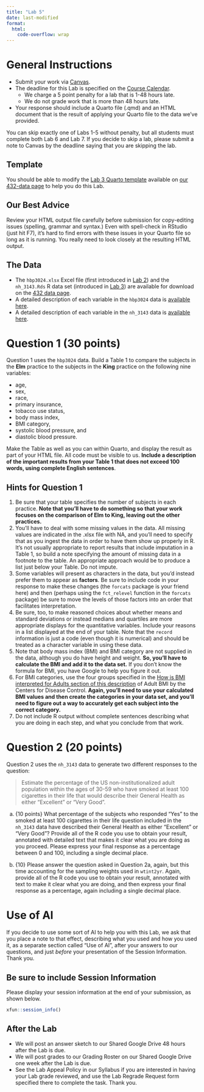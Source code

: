 ```yaml
---
title: "Lab 5"
date: last-modified
format: 
  html:
    code-overflow: wrap
---
```


# General Instructions

- Submit your work via [Canvas](https://canvas.case.edu/). 
- The deadline for this Lab is specified on the [Course Calendar](calendar.qmd).
  - We charge a 5 point penalty for a lab that is 1-48 hours late.
  - We do not grade work that is more than 48 hours late.
- Your response should include a Quarto file (.qmd) and an HTML document that is the result of applying your Quarto file to the data we've provided.

:::{.callout-important}

You can skip exactly one of Labs 1-5 without penalty, but all students must complete both Lab 6 and Lab 7. If you decide to skip a lab, please submit a note to Canvas by the deadline saying that you are skipping the lab.

:::

## Template

You should be able to modify the [Lab 3 Quarto template](https://raw.githubusercontent.com/THOMASELOVE/432-data/refs/heads/master/data/432_lab3_template.qmd) available on [our 432-data page](https://github.com/THOMASELOVE/432-data) to help you do this Lab.

## Our Best Advice

Review your HTML output file carefully before submission for copy-editing issues (spelling, grammar and syntax.) Even with spell-check in RStudio (just hit F7), it's hard to find errors with these issues in your Quarto file so long as it is running. You really need to look closely at the resulting HTML output.

## The Data

- The `hbp3024.xlsx` Excel file (first introduced in [Lab 2](lab2.qmd)) and the `nh_3143.Rds` R data set (introduced in [Lab 3](lab3.qmd)) are available for download on the [432 data page](https://github.com/THOMASELOVE/432-data).
- A detailed description of each variable in the `hbp3024` data is [available here](hbp_codebook.qmd).
- A detailed description of each variable in the `nh_3143` data is [available here](nhanes_codebook.qmd).

# Question 1 (30 points)

Question 1 uses the `hbp3024` data. Build a Table 1 to compare the subjects in the **Elm** practice to the subjects in the **King** practice on the following nine variables: 

- age, 
- sex,
- race, 
- primary insurance, 
- tobacco use status, 
- body mass index, 
- BMI category, 
- systolic blood pressure, and
- diastolic blood pressure. 

Make the Table as well as you can within Quarto, and display the result as part of your HTML file. All code must be visible to us. **Include a description of the important results from your Table 1 that does not exceed 100 words, using complete English sentences**.

## Hints for Question 1

1. Be sure that your table specifies the number of subjects in each practice. **Note that you'll have to do something so that your work focuses on the comparison of Elm to King, leaving out the other practices.**
2. You'll have to deal with some missing values in the data. All missing values are indicated in the .xlsx file with NA, and you'll need to specify that as you ingest the data in order to have them show up properly in R. It's not usually appropriate to report results that include imputation in a Table 1, so build a note specifying the amount of missing data in a footnote to the table. An appropriate approach would be to produce a list just below your Table. Do not impute.
3. Some variables will present as characters in the data, but you'd instead prefer them to appear as **factors**. Be sure to include code in your response to make these changes (the `forcats` package is your friend here) and then (perhaps using the `fct_relevel` function in the `forcats` package) be sure to move the levels of those factors into an order that facilitates interpretation.
4. Be sure, too, to make reasoned choices about whether means and standard deviations or instead medians and quartiles are more appropriate displays for the quantitative variables. Include your reasons in a list displayed at the end of your table. Note that the `record` information is just a code (even though it is numerical) and should be treated as a character variable in using these data.
5. Note that body mass index (BMI) and BMI category are not supplied in the data, although you do have height and weight. **So, you'll have to calculate the BMI and add it to the data set.** If you don't know the formula for BMI, you have Google to help you figure it out.
6. For BMI categories, use the four groups specified in the [How is BMI interpreted for Adults section of this description](https://www.cdc.gov/healthyweight/assessing/bmi/adult_bmi/index.html) of Adult BMI by the Centers for Disease Control. **Again, you'll need to use your calculated BMI values and then create the categories in your data set, and you'll need to figure out a way to accurately get each subject into the correct category.**
7. Do not include R output without complete sentences describing what you are doing in each step, and what you conclude from that work.

# Question 2 (20 points)

Question 2 uses the `nh_3143` data to generate two different responses to the question:

> Estimate the percentage of the US non-institutionalized adult population within the ages of 30-59 who have smoked at least 100 cigarettes in their life that would describe their General Health as either "Excellent" or "Very Good".

a. {10 points} What percentage of the subjects who responded "Yes" to the smoked at least 100 cigarettes in their life question included in the `nh_3143` data have described their General Health as either "Excellent" or "Very Good"? Provide all of the R code you use to obtain your result, annotated with detailed text that makes it clear what you are doing as you proceed. Please express your final response as a percentage between 0 and 100, including a single decimal place. 

b. {10} Please answer the question asked in Question 2a, again, but this time accounting for the sampling weights used in `wtint2yr`. Again, provide all of the R code you use to obtain your result, annotated with text to make it clear what you are doing, and then express your final response as a percentage, again including a single decimal place.

# Use of AI

If you decide to use some sort of AI to help you with this Lab, we ask that you place a note to that effect, describing what you used and how you used it, as a separate section called "Use of AI", after your answers to our questions, and just *before* your presentation of the Session Information. Thank you.

## Be sure to include Session Information

Please display your session information at the end of your submission, as shown below.

```r
xfun::session_info()
```

## After the Lab

- We will post an answer sketch to our Shared Google Drive 48 hours after the Lab is due.
- We will post grades to our Grading Roster on our Shared Google Drive one week after the Lab is due.
- See the Lab Appeal Policy in our Syllabus if you are interested in having your Lab grade reviewed, and use the Lab Regrade Request form specified there to complete the task. Thank you.